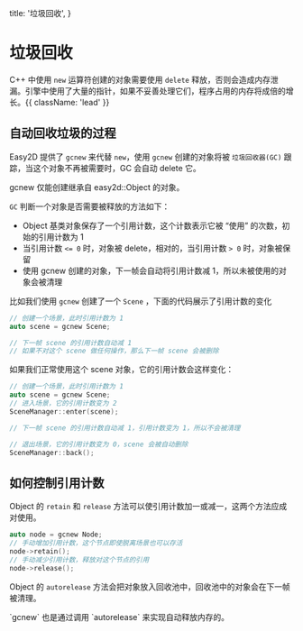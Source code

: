   title: '垃圾回收',
}


# 垃圾回收

C++ 中使用 `new` 运算符创建的对象需要使用 `delete` 释放，否则会造成内存泄漏。引擎中使用了大量的指针，如果不妥善处理它们，程序占用的内存将成倍的增长。{{ className: 'lead' }}

## 自动回收垃圾的过程

Easy2D 提供了 `gcnew` 来代替 `new`，使用 `gcnew` 创建的对象将被 `垃圾回收器(GC)` 跟踪，当这个对象不再被需要时，GC 会自动 delete 它。

<Note>
  gcnew 仅能创建继承自 easy2d::Object 的对象。
</Note>

`GC` 判断一个对象是否需要被释放的方法如下：

- Object 基类对象保存了一个引用计数，这个计数表示它被 “使用” 的次数，初始的引用计数为 1
- 当引用计数 `<= 0` 时，对象被 delete，相对的，当引用计数 `> 0` 时，对象被保留
- 使用 gcnew 创建的对象，下一帧会自动将引用计数减 1，所以未被使用的对象会被清理

比如我们使用 `gcnew` 创建了一个 `Scene` ，下面的代码展示了引用计数的变化

```cpp
// 创建一个场景，此时引用计数为 1
auto scene = gcnew Scene;

// 下一帧 scene 的引用计数自动减 1
// 如果不对这个 scene 做任何操作，那么下一帧 scene 会被删除
```

如果我们正常使用这个 scene 对象，它的引用计数会这样变化：

```cpp
// 创建一个场景，此时引用计数为 1
auto scene = gcnew Scene;
// 进入场景，它的引用计数变为 2
SceneManager::enter(scene);

// 下一帧 scene 的引用计数自动减 1，引用计数变为 1，所以不会被清理

// 退出场景，它的引用计数变为 0，scene 会被自动删除
SceneManager::back();
```

## 如何控制引用计数

Object 的 `retain` 和 `release` 方法可以使引用计数加一或减一，这两个方法应成对使用。

```cpp
auto node = gcnew Node;
// 手动增加引用计数，这个节点即使脱离场景也可以存活
node->retain();
// 手动减少引用计数，释放对这个节点的引用
node->release();
```

Object 的 `autorelease` 方法会把对象放入回收池中，回收池中的对象会在下一帧被清理。

<Note>
  `gcnew` 也是通过调用 `autorelease` 来实现自动释放内存的。
</Note>
